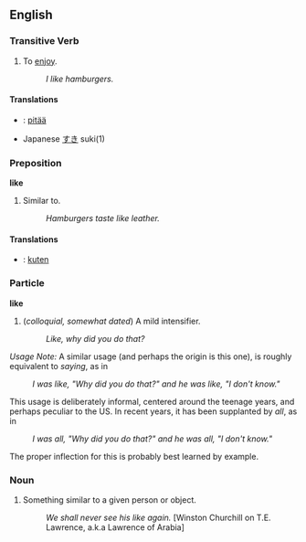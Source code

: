 ==English==

===Transitive Verb===
# To [[enjoy]].
#: ''I like hamburgers.''

====Translations====
* {{msg:fi}}: [[pitää]]
* Japanese [[すき]] suki(1)

===Preposition===
'''like'''
# Similar to.
#: ''Hamburgers taste like leather.''

====Translations====
*{{msg:fi}}: [[kuten]]

===Particle===
'''like'''
# (''colloquial, somewhat dated'') A mild intensifier.
#: ''Like, why did you do that?''

''Usage Note:'' A similar usage (and perhaps the origin is this one), is roughly equivalent to ''saying'', as in

: ''I was like, "Why did you do that?" and he was like, "I don't know."''

This usage is deliberately informal, centered around the teenage years, and perhaps peculiar to the US.  In recent years, it has been supplanted by ''all'', as in

: ''I was all, "Why did you do that?" and he was all, "I don't know."''

The proper inflection for this is probably best learned by example.

===Noun===
# Something similar to a given person or object.
#: ''We shall never see his like again.'' [Winston Churchill on T.E. Lawrence, a.k.a Lawrence of Arabia]